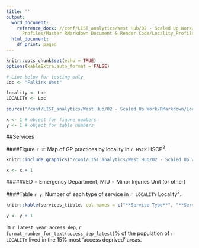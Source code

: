 ```yaml
---
title: ''
output:
  word_document:
    reference_docx: //conf/LIST_analytics/West Hub/02 - Scaled Up Work/RMarkdown/Locality
      Profiles/Master RMarkdown Document & Render Code/Locality_Profiles_Report_Template.docx
  html_document:
    df_print: paged
---
```



```r
knitr::opts_chunk$set(echo = TRUE)
options(kableExtra.auto_format = FALSE)

# Line below for testing only
Loc <- "Falkirk West"

locality <- Loc
LOCALITY <- Loc

source("/conf/LIST_analytics/West Hub/02 - Scaled Up Work/RMarkdown/Locality Profiles/Services/Scripts/2. Services Outputs.R")

x <- 1 # object for figure numbers
y <- 1 # object for table numbers
```


##Services

####Figure `r x`: Map of GP practices by locality in `r HSCP` HSCP^2^.

\newline

```r
knitr::include_graphics("/conf/LIST_analytics/West Hub/02 - Scaled Up Work/RMarkdown/Locality Profiles/Services/map.png")

x <- x + 1
```

######ED = Emergency Department, MIU = Minor Injuries Unit (or other)

\newline

####Table `r y`: Number of each type of service in `r LOCALITY` Locality^2^.
\newline

```r
knitr::kable(services_tibble, col.names = c("**Service Type**", "**Service**", "**Number**"))

y <- y + 1
```

\newline

In `r latest_year_access_dep`, `r format_number_for_text(access_dep_latest)`% of the population of `r LOCALITY` lived in the 15% most 'access deprived' areas.

